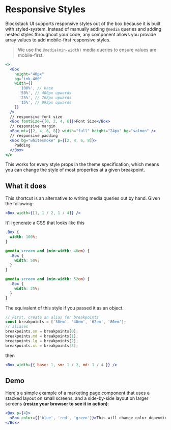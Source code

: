 # Responsive Styles

Blockstack UI supports responsive styles out of the box because it is built with styled-system. Instead of manually adding
`@media` queries and adding nested styles throughout your code, any component allows
you provide array values to add mobile-first responsive styles.

> We use the `@media(min-width)` media queries to ensure values are
> mobile-first.

```jsx live=false
<>
  <Box
    height="40px"
    bg="ink.400"
    width={[
      '100%', // base
      '50%', // 480px upwards
      '25%', // 768px upwards
      '15%', // 992px upwards
    ]}
  />
  // responsive font size
  <Box fontSize={[0, 2, 4, 6]}>Font Size</Box>
  // responsive margin
  <Box mt={[2, 4, 6, 8]} width="full" height="24px" bg="salmon" />
  // responsive padding
  <Box bg="whitesmoke" p={[2, 4, 6, 8]}>
    Padding
  </Box>
</>
```

This works for every style props in the theme specification, which means you can
change the style of most properties at a given breakpoint.

## What it does

This shortcut is an alternative to writing media queries out by hand. Given the
following:

```jsx live=false
<Box width={[1, 1 / 2, 1 / 4]} />
```

It'll generate a CSS that looks like this

```css
.Box {
  width: 100%;
}

@media screen and (min-width: 40em) {
  .Box {
    width: 50%;
  }
}

@media screen and (min-width: 52em) {
  .Box {
    width: 25%;
  }
}
```

The equivalent of this style if you passed it as an object.

```js
// First, create an alias for breakpoints
const breakpoints = ['30em', '48em', '62em', '80em'];
// aliases
breakpoints.sm = breakpoints[0];
breakpoints.md = breakpoints[1];
breakpoints.lg = breakpoints[2];
breakpoints.xl = breakpoints[3];
```

then

```jsx live=false
<Box width={{ base: 1, sm: 1 / 2, md: 1 / 4 }} />
```

## Demo

Here's a simple example of a marketing page component that uses a stacked layout
on small screens, and a side-by-side layout on larger screens **(resize your
browser to see it in action)**:

```jsx
<Box p={4}>
  <Box color={['blue', 'red', 'green']}>This will change color depending on screen size!</Box>
</Box>
```
